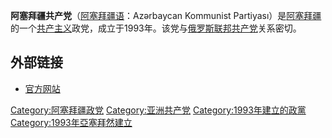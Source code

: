 {{Other uses|阿塞拜疆共产党 (消歧义)}}
{{Infobox Political Party |
 party_name = 阿塞拜疆共产党 
|native_name=Azərbaycan Kommunist Partiyası |
 party_logo = |
 党代表色=red |
 leader = Rauf Gurbanov |
 foundation = 1993年 |
 ideology =  [[共产主义|共产主义]]<br>[[马克思列宁主义|马克思列宁主义]] |
 colours = [[红色|红色]] |
 headquarters = [[巴库|巴库]] |
 website = [http://az-kp.com/ az-kp.com]
|国际组织=[[共产党和工人党国际会议|共产党和工人党国际会议]]<br>[[国际共产主义研讨会|国际共产主义研讨会]]
|affiliation1_title = 欧亚组织
|affiliation1 = [[共产党联盟－苏联共产党|共产党联盟－苏联共产党]]
|国家=阿塞拜疆
}}
{{共产党}}
'''阿塞拜疆共产党'''（[[阿塞拜疆语|阿塞拜疆语]]：Azərbaycan Kommunist Partiyası）是[[阿塞拜疆|阿塞拜疆]]的一个[[共产主义|共产主义]]政党，成立于1993年。该党与[[俄罗斯联邦共产党|俄罗斯联邦共产党]]关系密切。

==外部链接==
* [https://web.archive.org/web/20140110092222/http://az-kp.com/ 官方网站] {{az icon}}

{{阿塞拜疆政党}}
{{亞塞拜然共產主義}}
{{Authority control}}

[[Category:阿塞拜疆政党|Category:阿塞拜疆政党]]
[[Category:亚洲共产党|Category:亚洲共产党]]
[[Category:1993年建立的政黨|Category:1993年建立的政黨]]
[[Category:1993年亞塞拜然建立|Category:1993年亞塞拜然建立]]